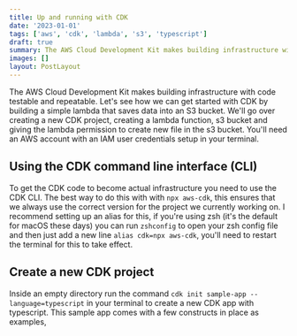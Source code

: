 ```yaml
---
title: Up and running with CDK
date: '2023-01-01'
tags: ['aws', 'cdk', 'lambda', 's3', 'typescript']
draft: true
summary: The AWS Cloud Development Kit makes building infrastructure with code testable and repeatable. Let's see how we can get started with CDK by building a simple lambda that saves data into an S3 bucket.
images: []
layout: PostLayout
---
```


The AWS Cloud Development Kit makes building infrastructure with code testable and repeatable.
Let's see how we can get started with CDK by building a simple lambda that saves data into an S3 bucket.
We'll go over creating a new CDK project, creating a lambda function, s3 bucket and giving the lambda permission to create new file in the s3 bucket.
You'll need an AWS account with an IAM user credentials setup in your terminal.

## Using the CDK command line interface (CLI)

To get the CDK code to become actual infrastructure you need to use the CDK CLI. The best way to do this with with `npx aws-cdk`,
this ensures that we always use the correct version for the project we currently working on.
I recommend setting up an alias for this, if you're using zsh (it's the default for macOS these days) you can run `zshconfig` to open your zsh config
file and then just add a new line `alias cdk=npx aws-cdk`, you'll need to restart the terminal for this to take effect.

## Create a new CDK project

Inside an empty directory run the command `cdk init sample-app --language=typescript` in your terminal to create a new CDK app with typescript.
This sample app comes with a few constructs in place as examples,
